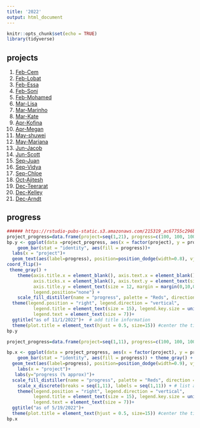 ```yaml
---
title: '2022'
output: html_document
---
```


```r
knitr::opts_chunk$set(echo = TRUE)
library(tidyverse)
```

## projects 


1. [Feb-Cem](2022_Feb.html)
2. [Feb-Lobat](2022_Feb2.html)
3. [Feb-Essa](2022_Feb3.html)
4. [Feb-Soni](2022_Feb4.html)
5. [Feb-Mohamed](2022_Feb5_Lauren.html)
6. [Mar-Lisa](2022_Mar1_Lisa.html)
7. [Mar-Marinho](2022_Mar2_Marinho.html)
8. [Mar-Kate](2022_Mar3_kate.html)
9. [Apr-Kofina](2022_Apr1_Kofina.html)
10. [Apr-Megan](2022_Apr2_Megan.html)
11. [May-shuwei](2022_May1_Shuwei.html)
12. [May-Mariana](2022_May2_Mariana.html)
13. [Jun-Jacob](2022_Jun1_Jacob.html)
14. [Jun-Scott](2022_Jun2_Scott.html)
15. [Sep-Juan](2022_Sep1_Juan.html)
16. [Sep-Vidya](2022_Sep2_Vidya.html)
17. [Sep-Chloe](2022_Sep3_Chole.html)
18. [Oct-Ajitesh](2022_Oct1_Ajitesh.html)
19. [Dec-Teerarat](2022_DEc1_Teerarat.html)
20. [Dec-Kelley](2022_Dec2_Kelley.html)
21. [Dec-Arndt](2022_Dec3_Arndt.html)

##  progress 


```r
###### https://rstudio-pubs-static.s3.amazonaws.com/215319_ac67755c296b441dac7b24b48fc30156.html
project_progress=data.frame(project=seq(1,21), progress=c(100, 100, 100, 100, 100, 100, 100, 100, 100, 100, 100, 100,100,100,100, 100,90, 70,0,0,0))
bp.y <- ggplot(data =project_progress, aes(x = factor(project), y = progress)) + 
    geom_bar(stat = "identity", aes(fill = progress))+ 
  labs(x = "project")+
  geom_text(aes(label=progress), position=position_dodge(width=0.8), vjust=0.25, color="black")+  # add numbers over bars+
coord_flip()+ 
 theme_gray() +
    theme(axis.title.x = element_blank(), axis.text.x = element_blank(),
          axis.ticks.x = element_blank(), axis.text.y = element_text(size = 13), 
          axis.title.y = element_text(size = 12, margin = margin(0,10,0,0), angle =90 ), # this adjusts "project" on y axis 
          legend.position="none") + 
    scale_fill_distiller(name = "progress", palette = "Reds", direction = 1) + 
  theme(legend.position = "right", legend.direction = "vertical",
          legend.title = element_text(size = 15), legend.key.size = unit(1,"cm"),
          legend.text = element_text(size = 7))+
  ggtitle("as of 11/1/2022")+  # add title information 
  theme(plot.title = element_text(hjust = 0.5, size=15)) #center the title
bp.y
```


```r
project_progress=data.frame(project=seq(1,11), progress=c(100, 100, 100, 90, 50, 80, 100, 60, 60, 90, 70))

bp.x <- ggplot(data = project_progress, aes(x = factor(project), y = progress)) + 
    geom_bar(stat = "identity", aes(fill = progress)) + theme_gray() +
  geom_text(aes(label=progress), position=position_dodge(width=0.9), vjust=-0.25)+  # add numbers over bars+
    labs(x = "project")+
   labs(y="progress (% approx)")+
  scale_fill_distiller(name = "progress", palette = "Reds", direction = 1, na.value = "transparent") +
    scale_x_discrete(breaks = seq(1,11), labels = seq(1,11)) + # list all x labels 
    theme(legend.position = "right", legend.direction = "vertical",
          legend.title = element_text(size = 15), legend.key.size = unit(1,"cm"),
          legend.text = element_text(size = 7))+
  ggtitle("as of 5/19/2022")+
  theme(plot.title = element_text(hjust = 0.5, size=15)) #center the title 
bp.x
```






